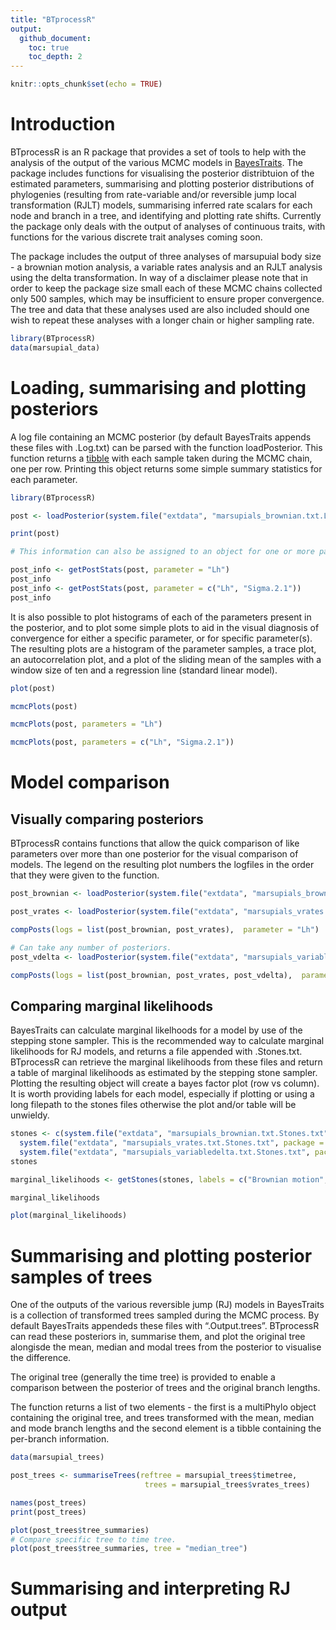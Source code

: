```yaml
---
title: "BTprocessR"
output:
  github_document:
    toc: true
    toc_depth: 2
---
```


```r
knitr::opts_chunk$set(echo = TRUE)
```

# Introduction

BTprocessR is an R package that provides a set of tools to help with the analysis of the output of the various MCMC models in [BayesTraits](http://www.evolution.rdg.ac.uk/BayesTraitsV3.0.1/BayesTraitsV3.0.1.html). The package includes functions for visualising the posterior distribtuion of the estimated parameters, summarising and plotting posterior distributions of phylogenies (resulting from rate-variable and/or reversible jump local transformation (RJLT) models, summarising inferred rate scalars for each node and branch in a tree, and identifying and plotting rate shifts. Currently the package only deals with the output of analyses of continuous traits, with functions for the various discrete trait analyses coming soon.

The package includes the output of three analyses of marsupuial body size - a brownian motion analysis, a variable rates analysis and an RJLT analysis using the delta transformation. In way of a disclaimer please note that in order to keep the package size small each of these MCMC chains collected only 500 samples, which may be insufficient to ensure proper convergence. The tree and data that these analyses used are also included should one wish to repeat these analyses with a longer chain or higher sampling rate.

```r
library(BTprocessR)
data(marsupial_data)
```

# Loading, summarising and plotting posteriors

A log file containing an MCMC posterior (by default BayesTraits appends these files with .Log.txt) can be parsed with the function loadPosterior. This function returns a [tibble](https://cran.r-project.org/web/packages/tibble/vignettes/tibble.html) with each sample taken during the MCMC chain, one per row. Printing this object returns some simple summary statistics for each parameter.

```r
library(BTprocessR)

post <- loadPosterior(system.file("extdata", "marsupials_brownian.txt.Log.txt", package = "BTprocessR"))

print(post)

# This information can also be assigned to an object for one or more parameters.

post_info <- getPostStats(post, parameter = "Lh")
post_info
post_info <- getPostStats(post, parameter = c("Lh", "Sigma.2.1"))
post_info
```

It is also possible to plot histograms of each of the parameters present in the posterior, and to plot some simple plots to aid in the visual diagnosis of convergence for either a specific parameter, or for specific parameter(s). The resulting plots are a histogram of the parameter samples, a trace plot, an autocorrelation plot, and a plot of the sliding mean of the samples with a window size of ten and a regression line (standard linear model).

```r
plot(post)

mcmcPlots(post)

mcmcPlots(post, parameters = "Lh")

mcmcPlots(post, parameters = c("Lh", "Sigma.2.1"))
```

# Model comparison

## Visually comparing posteriors
BTprocessR contains functions that allow the quick comparison of like parameters over more than one posterior for the visual comparison of models. The legend on the resulting plot numbers the logfiles in the order that they were given to the function.

```r
post_brownian <- loadPosterior(system.file("extdata", "marsupials_brownian.txt.Log.txt", package = "BTprocessR"))

post_vrates <- loadPosterior(system.file("extdata", "marsupials_vrates.txt.Log.txt", package = "BTprocessR"))

compPosts(logs = list(post_brownian, post_vrates),  parameter = "Lh")

# Can take any number of posteriors.
post_vdelta <- loadPosterior(system.file("extdata", "marsupials_variabledelta.txt.Log.txt", package = "BTprocessR"))

compPosts(logs = list(post_brownian, post_vrates, post_vdelta),  parameter = "Lh")
```

## Comparing marginal likelihoods

BayesTraits can calculate marginal likelhoods for a model by use of the stepping stone sampler. This is the recommended way to calculate marginal likelihoods for RJ models, and returns a file appended with .Stones.txt. BTprocessR can retrieve the marginal likelihoods from these files and return a table of marginal likelihoods as estimated by the stepping stone sampler. Plotting the resulting object will create a bayes factor plot (row vs column). It is worth providing labels for each model, especially if plotting or using a long filepath to the stones files otherwise the plot and/or table will be unwieldy.

```r
stones <- c(system.file("extdata", "marsupials_brownian.txt.Stones.txt", package = "BTprocessR"),
  system.file("extdata", "marsupials_vrates.txt.Stones.txt", package = "BTprocessR"),
  system.file("extdata", "marsupials_variabledelta.txt.Stones.txt", package = "BTprocessR"))
stones 

marginal_likelihoods <- getStones(stones, labels = c("Brownian motion", "Var. rates", "RJ delta"))

marginal_likelihoods

plot(marginal_likelihoods)
```

# Summarising and plotting posterior samples of trees

One of the outputs of the various reversible jump (RJ) models in BayesTraits is a collection of transformed trees sampled during the MCMC process. By default BayesTraits appendeds these files with ".Output.trees". BTprocessR can read these posteriors in, summarise them, and plot the original tree alongisde the mean, median and modal trees from the posterior to visualise the difference.

The original tree (generally the time tree) is provided to enable a comparison between the posterior of trees and the original branch lengths.

The function returns a list of two elements - the first is a multiPhylo object containing the original tree, and trees transformed with the mean, median and mode branch lengths and the second element is a tibble containing the per-branch information.

```r
data(marsupial_trees)

post_trees <- summariseTrees(reftree = marsupial_trees$timetree,
                              trees = marsupial_trees$vrates_trees)

names(post_trees)
print(post_trees)

plot(post_trees$tree_summaries)
# Compare specific tree to time tree.
plot(post_trees$tree_summaries, tree = "median_tree")
```

# Summarising and interpreting RJ output



<!-- ## Contents -->
<!-- 1. Introduction -->
<!-- 2. Loading, visualising and assessing posteriors -->
<!-- 3. Loading and visualising posterior samples of trees -->
<!-- 4. Post-processing rate-variable and reverse-jump local transformation models -->
<!-- + Postprocessing *.Varrates.txt files -->
<!-- + Finding rate shifts -->
<!-- + Visualising rate shifts  -->
